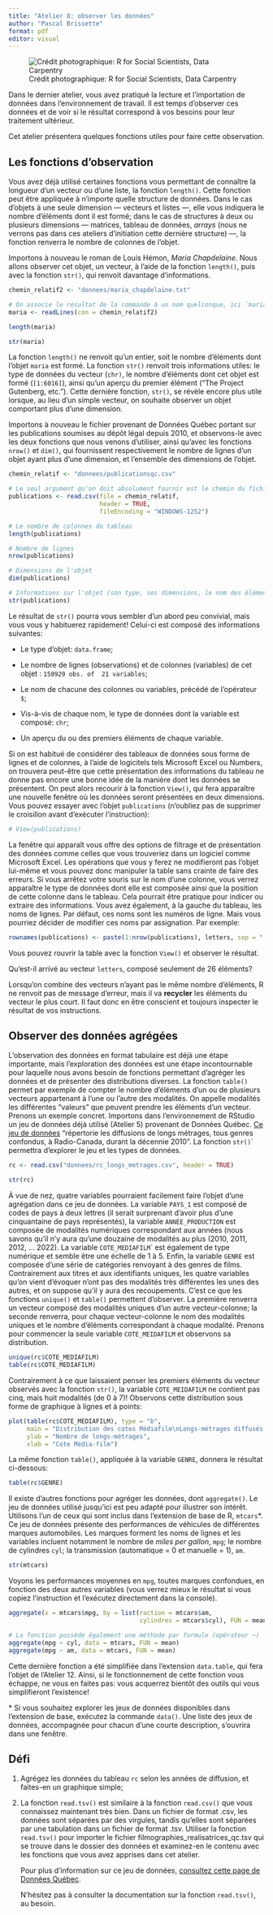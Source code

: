 ```yaml
---
title: "Atelier 8: observer les données"
author: "Pascal Brissette"
format: pdf
editor: visual
---
```


![Crédit photographique: R for Social Scientists, Data Carpentry](images/Reading-297450.png){fig-align="center"}

Dans le dernier atelier, vous avez pratiqué la lecture et l'importation de données dans l'environnement de travail. Il est temps d'observer ces données et de voir si le résultat correspond à vos besoins pour leur traitement ultérieur.

Cet atelier présentera quelques fonctions utiles pour faire cette observation.

## Les fonctions d'observation

Vous avez déjà utilisé certaines fonctions vous permettant de connaître la longueur d'un vecteur ou d'une liste, la fonction `length()`. Cette fonction peut être appliquée à n'importe quelle structure de données. Dans le cas d'objets à une seule dimension --- vecteurs et listes ---, elle vous indiquera le nombre d'éléments dont il est formé; dans le cas de structures à deux ou plusieurs dimensions --- matrices, tableau de données, *arrays* (nous ne verrons pas dans ces ateliers d'initiation cette dernière structure) ---, la fonction renverra le nombre de colonnes de l'objet.

Importons à nouveau le roman de Louis Hémon, *Maria Chapdelaine*. Nous allons observer cet objet, un vecteur, à l'aide de la fonction `length()`, puis avec la fonction `str()`, qui renvoit davantage d'informations.

```r
chemin_relatif2 <- "donnees/maria_chapdelaine.txt"

# On associe le résultat de la commande à un nom quelconque, ici `maria`
maria <- readLines(con = chemin_relatif2)

length(maria)

str(maria)
```

La fonction `length()` ne renvoit qu'un entier, soit le nombre d'éléments dont l'objet `maria` est formé. La fonction `str()` renvoit trois informations utiles: le type de données du vecteur (`chr)`, le nombre d'éléments dont cet objet est formé (`[1:6016]`), ainsi qu'un aperçu du premier élément ("The Project Gutenberg, etc."). Cette dernière fonction, `str()`, se révèle encore plus utile lorsque, au lieu d'un simple vecteur, on souhaite observer un objet comportant plus d'une dimension.

Importons à nouveau le fichier provenant de Données Québec portant sur les publications soumises au dépôt légal depuis 2010, et observons-le avec les deux fonctions que nous venons d'utiliser, ainsi qu'avec les fonctions `nrow()` et `dim()`, qui fournissent respectivement le nombre de lignes d'un objet ayant plus d'une dimension, et l'ensemble des dimensions de l'objet.

```r
chemin_relatif <- "donnees/publicationsqc.csv"

# Le seul argument qu'on doit absolument fournir est le chemin du fichier (argument `file=`)
publications <- read.csv(file = chemin_relatif,
                         header = TRUE,
                         fileEncoding = "WINDOWS-1252")

# Le nombre de colonnes du tableau
length(publications)

# Nombre de lignes
nrow(publications)

# Dimensions de l'objet
dim(publications)

# Informations sur l'objet (son type, ses dimensions, le nom des éléments ou objets dont il est composé, le type de données dont ils sont composés, ainsi qu'un aperçu des premiers éléments)
str(publications)
```

Le résultat de `str()` pourra vous sembler d'un abord peu convivial, mais vous vous y habituerez rapidement! Celui-ci est composé des informations suivantes:

-   Le type d'objet: `data.frame`;

-   Le nombre de lignes (observations) et de colonnes (variables) de cet objet : `158929 obs. of  21 variables`;

-   Le nom de chacune des colonnes ou variables, précédé de l'opérateur `$`;

-   Vis-à-vis de chaque nom, le type de données dont la variable est composé: `chr`;

-   Un aperçu du ou des premiers éléments de chaque variable.

Si on est habitué de considérer des tableaux de données sous forme de lignes et de colonnes, à l'aide de logicitels tels Microsoft Excel ou Numbers, on trouvera peut-être que cette présentation des informations du tableau ne donne pas encore une bonne idée de la manière dont les données se présentent. On peut alors recourir à la fonction `View()`, qui fera apparaître une nouvelle fenêtre où les données seront présentées en deux dimensions. Vous pouvez essayer avec l'objet `publications` (n'oubliez pas de supprimer le croisillon avant d'exécuter l'instruction):

```r
# View(publications)
```

La fenêtre qui apparaît vous offre des options de filtrage et de présentation des données comme celles que vous trouveriez dans un logiciel comme Microsoft Excel. Les opérations que vous y ferez ne modifieront pas l'objet lui-même et vous pouvez donc manipuler la table sans crainte de faire des erreurs. Si vous arrêtez votre souris sur le nom d'une colonne, vous verrez apparaître le type de données dont elle est composée ainsi que la position de cette colonne dans le tableau. Cela pourrait être pratique pour indicer ou extraire des informations. Vous avez également, à la gauche du tableau, les noms de lignes. Par défaut, ces noms sont les numéros de ligne. Mais vous pourriez décider de modifier ces noms par assignation. Par exemple:

```r
rownames(publications) <- paste(1:nrow(publications), letters, sep = "-")
```

Vous pouvez rouvrir la table avec la fonction `View()` et observer le résultat.

Qu'est-il arrivé au vecteur `letters`, composé seulement de 26 éléments?

Lorsqu'on combine des vecteurs n'ayant pas le même nombre d'éléments, R ne renvoit pas de message d'erreur, mais il va **recycler** les éléments du vecteur le plus court. Il faut donc en être conscient et toujours inspecter le résultat de vos instructions.

## Observer des données agrégées

L'observation des données en format tabulaire est déjà une étape importante, mais l'exploration des données est une étape incontournable pour laquelle nous avons besoin de fonctions permettant d'agréger les données et de présenter des distributions diverses. La fonction `table()` permet par exemple de compter le nombre d'éléments d'un ou de plusieurs vecteurs appartenant à l'une ou l'autre des modalités. On appelle modalités les différentes "valeurs" que peuvent prendre les éléments d'un vecteur. Prenons un exemple concret. Importons dans l'environnement de RStudio un jeu de données déjà utilisé (Atelier 5) provenant de Données Québec. [Ce jeu de données](https://www.donneesquebec.ca/recherche/dataset/longs-metrages-diffuses-a-radio-canada) "répertorie les diffusions de longs métrages, tous genres confondus, à Radio-Canada, durant la décennie 2010". La fonction `str()`\` permettra d'explorer le jeu et les types de données.

```r

rc <- read.csv("donnees/rc_longs_metrages.csv", header = TRUE)

str(rc)
```

À vue de nez, quatre variables pourraient facilement faire l'objet d'une agrégation dans ce jeu de données. La variable `PAYS_1` est composé de codes de pays à deux lettres (il serait surprenant d'avoir plus d'une cinquantaine de pays représentés), la variable `ANNÉE_PRODUCTION` est composée de modalités numériques correspondant aux années (nous savons qu'il n'y aura qu'une douzaine de modalités au plus (2010, 2011, 2012, ... 2022). La variable `COTE_MEDIAFILM`\` est également de type numérique et semble être une échelle de 1 à 5. Enfin, la variable `GENRE` est composée d'une série de catégories renvoyant à des genres de films. Contrairement aux titres et aux identifiants uniques, les quatre variables qu'on vient d'évoquer n'ont pas des modalités très différentes les unes des autres, et on suppose qu'il y aura des recoupements. C'est ce que les fonctions `unique()` et `table()` permettent d'observer. La première renverra un vecteur composé des modalités uniques d'un autre vecteur-colonne; la seconde renverra, pour chaque vecteur-colonne le nom des modalités uniques et le nombre d'éléments correspondant à chaque modalité. Prenons pour commencer la seule variable `COTE_MEIDAFILM` et observons sa distribution.

```r
unique(rc$COTE_MEDIAFILM)
table(rc$COTE_MEDIAFILM)
```

Contrairement à ce que laissaient penser les premiers éléments du vecteur observés avec la fonction `str()`, la variable `COTE_MEIDAFILM` ne contient pas cinq, mais huit modalités (de 0 à 7)! Observons cette distribution sous forme de graphique à lignes et à points:

```r
plot(table(rc$COTE_MEDIAFILM), type = "b",
     main = "Distribution des cotes Médiafilm\nLongs-métrages diffusés à R-C entre 2010 et 2022",
     ylab = "Nombre de longs-métrages",
     xlab = "Cote Média-film")

```

La même fonction `table()`, appliquée à la variable `GENRE`, donnera le résultat ci-dessous:

```r
table(rc$GENRE)
```

Il existe d'autres fonctions pour agréger les données, dont `aggregate()`. Le jeu de données utilisé jusqu'ici est peu adapté pour illustrer son intérêt. Utilisons l'un de ceux qui sont inclus dans l'extension de base de R, `mtcars`\*. Ce jeu de données présente des performances de véhicules de différentes marques automobiles. Les marques forment les noms de lignes et les variables incluent notamment le nombre de *miles* *per gallon*, `mpg`; le nombre de cylindres `cyl`; la transmission (automatique = 0 et manuelle = 1), `am`.

```r
str(mtcars)
```

Voyons les performances moyennes en `mpg`, toutes marques confondues, en fonction des deux autres variables (vous verrez mieux le résultat si vous copiez l'instruction et l'exécutez directement dans la console).

```r
aggregate(x = mtcars$mpg, by = list(raction = mtcars$am,
                                    cylindres = mtcars$cyl), FUN = mean)

# La fonction possède également une méthode par formule (opérateur ~) 
aggregate(mpg ~ cyl, data = mtcars, FUN = mean)
aggregate(mpg ~ am, data = mtcars, FUN = mean)
```

Cette dernière fonction a été simplifiée dans l'extension `data.table`, qui fera l'objet de l'Atelier 12. Ainsi, si le fonctionnement de cette fonction vous échappe, ne vous en faites pas: vous acquerrez bientôt des outils qui vous simplifieront l'existence!

\* Si vous souhaitez explorer les jeux de données disponibles dans l'extension de base, exécutez la commande `data()`. Une liste des jeux de données, accompagnée pour chacun d'une courte description, s'ouvrira dans une fenêtre.

## Défi

1.  Agrégez les données du tableau `rc` selon les années de diffusion, et faites-en un graphique simple;

2.  La fonction `read.tsv()` est similaire à la fonction `read.csv()` que vous connaissez maintenant très bien. Dans un fichier de format .csv, les données sont séparées par des virgules, tandis qu'elles sont séparées par une tabulation dans un fichier de format .tsv. Utiliser la fonction `read.tsv()` pour importer le fichier filmographies_realisatrices_qc.tsv qui se trouve dans le dossier des données et examinez-en le contenu avec les fonctions que vous avez apprises dans cet atelier.

    Pour plus d'information sur ce jeu de données, [consultez cette page de Données Québec](https://www.donneesquebec.ca/recherche/dataset/filmographies_realisatrices_equitables).

    N'hésitez pas à consulter la documentation sur la fonction `read.tsv()`, au besoin.
